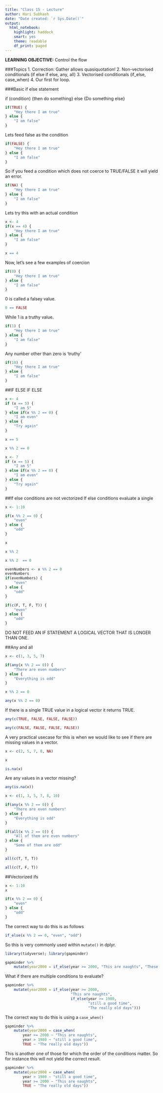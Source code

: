 ```yaml
---
title: "Class 15 - Lecture"
author: Hari Subhash
date: "Date created: `r Sys.Date()`"
output:
  html_notebook:
    highlight: haddock
    smart: yes
    theme: readable
    df_print: paged
---
```


**LEARNING OBJECTIVE:** Control the flow

###Topics
1. Correction: Gather allows quasiquotation!
2. Non-vectorised conditionals (if else if else, any, all)
3. Vectorised conditionals (if_else, case_when)
4. Our first for loop.


###Basic if else statement

if (condition) {then do something} else {Do something else}

```r
if(TRUE) {
    "Hey there I am true"
} else {
    "I am false"
}
```

Lets feed false as the condition

```r
if(FALSE) {
    "Hey there I am true"
} else {
    "I am false"
}
```
So if you feed a condition which does not coerce to TRUE/FALSE it will yield an error.
```r
if(NA) {
    "Hey there I am true"
} else {
    "I am false"
}
```

Lets try this with an actual condition
```r
x <- 4
if(x == 4) {
    "Hey there I am true"
} else {
    "I am false"
}
```

```r
x == 4
```


Now, let's see a few examples of coercion
```r
if(0) {
    "Hey there I am true"
} else {
    "I am false"
}
```

0 is called a falsey value.

```r
0 == FALSE
```
While 1 is a truthy value.
```r
if(1) {
    "Hey there I am true"
} else {
    "I am false"
}
```
Any number other than zero is 'truthy'
```r
if(10) {
    "Hey there I am true"
} else {
    "I am false"
}
```


##IF ELSE IF ELSE

```r
x <- 4
if (x == 5) {
    "I am 5"
} else if(x %% 2 == 0) {
    "I am even"
} else {
    "Try again"
}
```
```r
x == 5
```


```r
x %% 2 == 0
```

```r
x <- 7
if (x == 5) {
    "I am 5"
} else if(x %% 2 == 0) {
    "I am even"
} else {
    "Try again"
}
```

##If else conditions are not vectorized
If else conditions evaluate a single 
```r
x <- 1:10

if(x %% 2 == 0) {
    "even"
} else {
    "odd"
}
```
```r
x
```

```r
x %% 2
```

```r
x %% 2  == 0
```

```r
evenNumbers <- x %% 2 == 0
evenNumbers
if(evenNumbers) {
    "even"
} else {
    "odd"
}
```

```r
if(c(F, T, F, T)) {
    "even"
} else {
    "odd"
}
```

DO NOT FEED AN IF STATEMENT A LOGICAL VECTOR THAT IS LONGER THAN ONE.

##Any and all

```r
x <- c(1, 3, 5, 7)

if(any(x %% 2 == 0)) {
    "There are even numbers"
} else {
    "Everything is odd"
}
```

```r
x %% 2 == 0
```

```r
any(x %% 2 == 0)
```

If there is a single TRUE value in a logical vector it returns TRUE.
```r
any(c(TRUE, FALSE, FALSE, FALSE))
```

```r
any(c(FALSE, FALSE, FALSE, FALSE))
```


A very practical usecase for this is when we would like to see if there are missing values in a vector.

```r
x <- c(2, 5, 7, 0, NA)

x
```


```r
is.na(x)
```

Are any values in a vector missing?
```r
any(is.na(x))
```



```r
x <- c(1, 3, 5, 7, 8, 10)

if(any(x %% 2 == 0)) {
    "There are even numbers"
} else {
    "Everything is odd"
}
```


```r
if(all(x %% 2 == 0)) {
    "All of them are even numbers"
} else {
    "Some of them are odd"
}
```

```r
all(c(T, T, T))
```

```r
all(c(T, F, T))
```


##Vectorized ifs

```r
x <- 1:10
x
```

```r
if(x %% 2 == 0) {
    "even"
} else {
    "odd"
}
```

The correct way to do this is as follows

```r
if_else(x %% 2 == 0, "even", "odd")
```

So this is very commonly used within `mutate()` in dplyr.
```r
library(tidyverse); library(gapminder)

gapminder %>% 
    mutate(year2000 = if_else(year >= 2000, "This are naughts", "These are the old days"))
```

What if there are multiple conditions to evaluate?
```r
gapminder %>% 
    mutate(year2000 = if_else(year >= 2000, 
                              "This are naughts", 
                              if_else(year >= 1980, 
                                      "still a good time", 
                                      "The really old days")))
```

The correct way to do this is using a `case_when()`
```r
gapminder %>% 
    mutate(year2000 = case_when(
        year >= 2000 ~ "This are naughts",
        year > 1980 ~ "still a good time",
        TRUE ~ "The really old days"))
```

This is another one of those for which the order of the conditions matter. So for instance this will not yield the correct result.

```r
gapminder %>% 
    mutate(year2000 = case_when(
        year > 1980 ~ "still a good time",
        year >= 2000 ~ "This are naughts",
        TRUE ~ "The really old days"))
```























